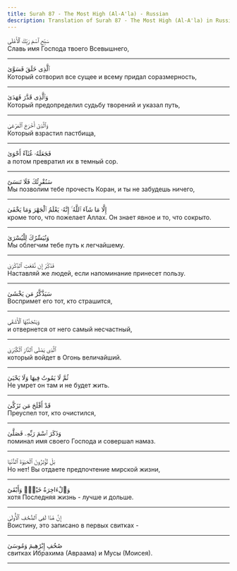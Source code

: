 ```yaml
---
title: Surah 87 - The Most High (Al-A'la) - Russian
description: Translation of Surah 87 - The Most High (Al-A'la) in Russian
---
```





<Aside type="quran" title="1">
سَبِّحِ ٱسْمَ رَبِّكَ ٱلْأَعْلَى
</Aside>

<Aside type="reference" title="1">
Славь имя Господа твоего Всевышнего,
</Aside>

---

<Aside type="quran" title="2">
ٱلَّذِى خَلَقَ فَسَوَّىٰ
</Aside>

<Aside type="reference" title="2">
Который сотворил все сущее и всему придал соразмерность,
</Aside>

---

<Aside type="quran" title="3">
وَٱلَّذِى قَدَّرَ فَهَدَىٰ
</Aside>

<Aside type="reference" title="3">
Который предопределил судьбу творений и указал путь,
</Aside>

---

<Aside type="quran" title="4">
وَٱلَّذِىٓ أَخْرَجَ ٱلْمَرْعَىٰ
</Aside>

<Aside type="reference" title="4">
Который взрастил пастбища,
</Aside>

---

<Aside type="quran" title="5">
فَجَعَلَهُۥ غُثَآءً أَحْوَىٰ
</Aside>

<Aside type="reference" title="5">
а потом превратил их в темный сор.
</Aside>

---

<Aside type="quran" title="6">
سَنُقْرِئُكَ فَلَا تَنسَىٰٓ
</Aside>

<Aside type="reference" title="6">
Мы позволим тебе прочесть Коран, и ты не забудешь ничего,
</Aside>

---

<Aside type="quran" title="7">
إِلَّا مَا شَآءَ ٱللَّهُ ۚ إِنَّهُۥ يَعْلَمُ ٱلْجَهْرَ وَمَا يَخْفَىٰ
</Aside>

<Aside type="reference" title="7">
кроме того, что пожелает Аллах. Он знает явное и то, что сокрыто.
</Aside>

---

<Aside type="quran" title="8">
وَنُيَسِّرُكَ لِلْيُسْرَىٰ
</Aside>

<Aside type="reference" title="8">
Мы облегчим тебе путь к легчайшему.
</Aside>

---

<Aside type="quran" title="9">
فَذَكِّرْ إِن نَّفَعَتِ ٱلذِّكْرَىٰ
</Aside>

<Aside type="reference" title="9">
Наставляй же людей, если напоминание принесет пользу.
</Aside>

---

<Aside type="quran" title="10">
سَيَذَّكَّرُ مَن يَخْشَىٰ
</Aside>

<Aside type="reference" title="10">
Воспримет его тот, кто страшится,
</Aside>

---

<Aside type="quran" title="11">
وَيَتَجَنَّبُهَا ٱلْأَشْقَى
</Aside>

<Aside type="reference" title="11">
и отвернется от него самый несчастный,
</Aside>

---

<Aside type="quran" title="12">
ٱلَّذِى يَصْلَى ٱلنَّارَ ٱلْكُبْرَىٰ
</Aside>

<Aside type="reference" title="12">
который войдет в Огонь величайший.
</Aside>

---

<Aside type="quran" title="13">
ثُمَّ لَا يَمُوتُ فِيهَا وَلَا يَحْيَىٰ
</Aside>

<Aside type="reference" title="13">
Не умрет он там и не будет жить.
</Aside>

---

<Aside type="quran" title="14">
قَدْ أَفْلَحَ مَن تَزَكَّىٰ
</Aside>

<Aside type="reference" title="14">
Преуспел тот, кто очистился,
</Aside>

---

<Aside type="quran" title="15">
وَذَكَرَ ٱسْمَ رَبِّهِۦ فَصَلَّىٰ
</Aside>

<Aside type="reference" title="15">
поминал имя своего Господа и совершал намаз.
</Aside>

---

<Aside type="quran" title="16">
بَلْ تُؤْثِرُونَ ٱلْحَيَوٰةَ ٱلدُّنْيَا
</Aside>

<Aside type="reference" title="16">
Но нет! Вы отдаете предпочтение мирской жизни,
</Aside>

---

<Aside type="quran" title="17">
وَٱلْءَاخِرَةُ خَيْرٌۭ وَأَبْقَىٰٓ
</Aside>

<Aside type="reference" title="17">
хотя Последняя жизнь - лучше и дольше.
</Aside>

---

<Aside type="quran" title="18">
إِنَّ هَٰذَا لَفِى ٱلصُّحُفِ ٱلْأُولَىٰ
</Aside>

<Aside type="reference" title="18">
Воистину, это записано в первых свитках -
</Aside>

---

<Aside type="quran" title="19">
صُحُفِ إِبْرَٰهِيمَ وَمُوسَىٰ
</Aside>

<Aside type="reference" title="19">
свитках Ибрахима (Авраама) и Мусы (Моисея).
</Aside>

---
